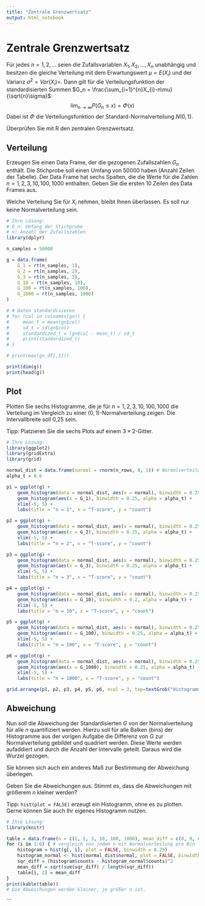 ```yaml
---
title: "Zentrale Grenzwertsatz"
output: html_notebook
---
```


# Zentrale Grenzwertsatz

Für jedes $n=1,2,\ldots$ seien die Zufallsvariablen $X_1, X_2, \ldots, X_n$ unabhängig und besitzen die gleiche Verteilung mit dem Erwartungswert $\mu = E(X_i)$ und der Varianz $\sigma^2=Var(X_i)=$. Dann gilt für die Verteilungsfunktion der standardisierten Summen $G_n = \frac{\sum_{i=1}^{n}X_{i}-n\mu}{\sqrt{n}\sigma}$:
$$
\lim_{n\rightarrow\infty}P\left(G_n \leq x\right)=\Phi(x)
$$
Dabei ist $\Phi$ die Verteilungsfunktion der Standard-Normalverteilung $N(0,1)$.

Überprüfen Sie mit R den zentralen Grenzwertsatz.

## Verteilung

Erzeugen Sie einen Data Frame, der die gezogenen Zufallszahlen $G_n$ enthält. Die Stichprobe soll einen Umfang von 50000 haben (Anzahl Zeilen der Tabelle). Der Data Frame hat sechs Spalten, die die Werte für die Zahlen $n=1, 2, 3, 10, 100, 1000$ enthalten. Geben Sie die ersten 10 Zeilen des Data Frames aus.

Welche Verteilung Sie für $X_i$ nehmen, bleibt Ihnen überlassen. Es soll nur keine Normalverteilung sein.


```r
# Ihre Lösung:
# G_n: Umfang der Stichprobe
# n: Anzahl der Zufallszahlen
library(dplyr)

n_samples = 50000

g = data.frame(
    G_1 = rt(n_samples, 1),
    G_2 = rt(n_samples, 2),
    G_3 = rt(n_samples, 3),
    G_10 = rt(n_samples, 10),
    G_100 = rt(n_samples, 100),
    G_1000 = rt(n_samples, 1000)
)

# # Daten standardisieren
# for (col in colnames(gn)) {
#     mean_t = mean(gn$col)
#     sd_t = sd(gn$col)
#     standardized_t = (gn$col - mean_t) / sd_t
#     print(standardized_t)
# }

# print(max(gn_df[,1]))

print(dim(g))
print(head(g))
```

## Plot

Plotten Sie sechs Histogramme, die je für $n=1, 2, 3, 10, 100, 1000$ die Verteilung im Vergleich zu einer ($0,1$)-Normalverteilung zeigen. Die Intervallbreite soll 0,25 sein.

Tipp: Platzieren Sie die sechs Plots auf einem $3 \times 2$-Gitter.

```r
# Ihre Lösung:
library(ggplot2)
library(gridExtra)
library(grid)

normal_dist = data.frame(normal = rnorm(n_rows, 0, 1)) # Normalverteilung mit 50000 Zufallszahlen
alpha_t = 0.6

p1 = ggplot(g) +
    geom_histogram(data = normal_dist, aes(x = normal), binwidth = 0.25, color = "red", fill="transparent") +
    geom_histogram(aes(x = G_1), binwidth = 0.25, alpha = alpha_t) +
    xlim(-5, 5) + 
    labs(title = "n = 1", x = "T-score", y = "count")

p2 = ggplot(g) +
    geom_histogram(data = normal_dist, aes(x = normal), binwidth = 0.25, color = "red", fill="transparent") +
    geom_histogram(aes(x = G_2), binwidth = 0.25, alpha = alpha_t) +
    xlim(-5, 5) +
    labs(title = "n = 2", x = "T-score", y = "count")

p3 = ggplot(g) +
    geom_histogram(data = normal_dist, aes(x = normal), binwidth = 0.25, color = "red", fill="transparent") +
    geom_histogram(aes(x = G_3), binwidth = 0.25, alpha = alpha_t) +
    xlim(-5, 5) +
    labs(title = "n = 3", x = "T-score", y = "count")

p4 = ggplot(g) +
    geom_histogram(data = normal_dist, aes(x = normal), binwidth = 0.25, color = "red", fill="transparent") +
    geom_histogram(aes(x = G_10), binwidth = 0.2, alpha = alpha_t) +
    xlim(-5, 5) +
    labs(title = "n = 10", x = "T-score", y = "count")

p5 = ggplot(g) +
    geom_histogram(data = normal_dist, aes(x = normal), binwidth = 0.25, color = "red", fill="transparent") +
    geom_histogram(aes(x = G_100), binwidth = 0.25, alpha = alpha_t) +
    xlim(-5, 5) +
    labs(title = "n = 100", x = "T-score", y = "count")

p6 = ggplot(g) +
    geom_histogram(data = normal_dist, aes(x = normal), binwidth = 0.25, color = "red", fill="transparent") +
    geom_histogram(aes(x = G_1000), binwidth = 0.25, alpha = alpha_t) +
    xlim(-5, 5) +
    labs(title = "n = 1000", x = "T-score", y = "count")

grid.arrange(p1, p2, p3, p4, p5, p6, ncol = 3, top=textGrob("Histogramme der Standardnormalverteilung (rot) und t-Verteilung (grau)", gp = gpar(fontsize = 13, fontface = 'bold')))
```

## Abweichung

Nun soll die Abweichung der Standardisierten $G$ von der Normalverteilung für alle $n$ quantifiziert werden. Hierzu soll für alle Balken (bins) der Histogramme aus der vorigen Aufgabe die Differenz von $G$ zur Normalverteilung gebildet und quadriert werden. Diese Werte werden aufaddiert und durch die Anzahl der Intervalle geteilt. Daraus wird die Wurzel gezogen.

Sie können sich auch ein anderes Maß zur Bestimmung der Abweichung überlegen.

Geben Sie die Abweichungen aus. Stimmt es, dass die Abweichungen mit größerem $n$ kleiner werden?

Tipp: `hist(plot = FALSE)` erzeugt ein Histogramm, ohne es zu plotten. Gerne können Sie auch Ihr eigenes Histogramm nutzen.

```r
# Ihre Lösung:
library(knitr)

table = data.frame(n = c(1, 2, 3, 10, 100, 1000), mean_diff = c(0, 0, 0, 0, 0, 0))
for (i in 1:6) { # vergleich von jedem n mit Normalverteilung pro Bin
    histogram = hist(g[, i], plot = FALSE, binwidth = 0.25)
    histogram_normal <- hist(normal_dist$normal, plot = FALSE, binwidth = 0.25)
    sqr_diff = (histogram$counts - histogram_normal$counts)^2
    mean_diff = sqrt(sum(sqr_diff) / length(sqr_diff))
    table[i, 2] = mean_diff
}
print(kable(table))
# Die Abweichungen werden kleiner, je größer n ist.
```
```


